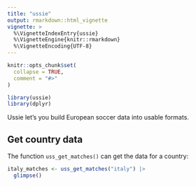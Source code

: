 ```yaml
---
title: "ussie"
output: rmarkdown::html_vignette
vignette: >
  %\VignetteIndexEntry{ussie}
  %\VignetteEngine{knitr::rmarkdown}
  %\VignetteEncoding{UTF-8}
---
```


```r
knitr::opts_chunk$set(
  collapse = TRUE,
  comment = "#>"
)
```

```r
library(ussie)
library(dplyr)


```
Ussie let's you build European soccer data into usable formats.


## Get country data

The function `uss_get_matches()` can get the data for a country:


```r
italy_matches <- uss_get_matches("italy") |> 
  glimpse()

```
